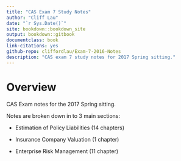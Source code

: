 ```yaml
--- 
title: "CAS Exam 7 Study Notes"
author: "Cliff Lau"
date: "`r Sys.Date()`"
site: bookdown::bookdown_site
output: bookdown::gitbook
documentclass: book
link-citations: yes
github-repo: cliffordlau/Exam-7-2016-Notes
description: "CAS exam 7 study notes for 2017 Spring sitting."
---
```


# Overview {-}

CAS Exam notes for the 2017 Spring sitting.

Notes are broken down in to 3 main sections:

* Estimation of Policy Liabilities (14 chapters)

* Insurance Company Valuation (1 chapter)

* Enterprise Risk Management (11 chapter)